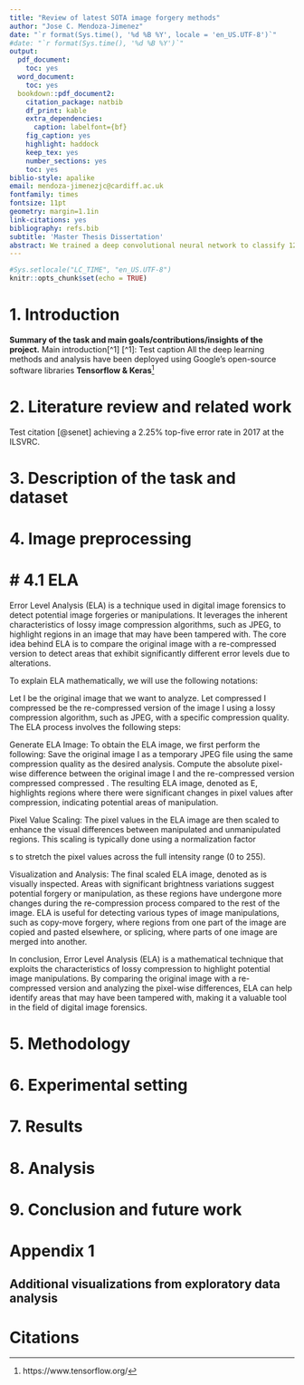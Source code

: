 ```yaml
---
title: "Review of latest SOTA image forgery methods"
author: "Jose C. Mendoza-Jimenez"
date: "`r format(Sys.time(), '%d %B %Y', locale = 'en_US.UTF-8')`"
#date: "`r format(Sys.time(), '%d %B %Y')`"
output:
  pdf_document:
    toc: yes
  word_document:
    toc: yes
  bookdown::pdf_document2:
    citation_package: natbib
    df_print: kable
    extra_dependencies:
      caption: labelfont={bf}
    fig_caption: yes
    highlight: haddock
    keep_tex: yes
    number_sections: yes
    toc: yes
biblio-style: apalike
email: mendoza-jimenezjc@cardiff.ac.uk
fontfamily: times
fontsize: 11pt
geometry: margin=1.1in
link-citations: yes
bibliography: refs.bib
subtitle: 'Master Thesis Dissertation'
abstract: We trained a deep convolutional neural network to classify 12,630 low-resolution pictures from the German Traffic Sign Recognition Benchmark (GTSRB). On the test data, we achieved top-1 and top-3 accuracies of 97.9% and 99.3% The neural network, which has 1,225,803 parameters, consists of 4 convolutional layers, 2 MaxPooling layers, 6 BatchNormalization layers, 5 Dropout layers and a final 43-way softmax.
---
```


<!-- set knitr options here -->

```r
#Sys.setlocale("LC_TIME", "en_US.UTF-8")
knitr::opts_chunk$set(echo = TRUE)
```

<!-- main body starts here -->

\pagebreak



# 1. Introduction {#intro}

**Summary of the task and main goals/contributions/insights of the project.**
Main introduction[^1]
[^1]: Test caption
All the deep learning methods and analysis have been deployed using Google's open-source software libraries **Tensorflow & Keras**[^2]

[^2]: https://www.tensorflow.org/

# 2. Literature review and related work {#sec:literature}
Test citation [@senet] achieving a 2.25% top-five error rate in 2017 at the ILSVRC.

\pagebreak

# 3. Description of the task and dataset

\pagebreak

# 4. Image preprocessing

# # 4.1 ELA

Error Level Analysis (ELA) is a technique used in digital image forensics to detect potential image forgeries or manipulations. It leverages the inherent characteristics of lossy image compression algorithms, such as JPEG, to highlight regions in an image that may have been tampered with. The core idea behind ELA is to compare the original image with a re-compressed version to detect areas that exhibit significantly different error levels due to alterations.

To explain ELA mathematically, we will use the following notations:

Let I be the original image that we want to analyze.
Let compressed I compressed be the re-compressed version of the image 
I using a lossy compression algorithm, such as JPEG, with a specific compression quality.
The ELA process involves the following steps:

Generate ELA Image:
To obtain the ELA image, we first perform the following:
Save the original image I as a temporary JPEG file using the same compression quality as the desired analysis.
Compute the absolute pixel-wise difference between the original image 
I and the re-compressed version 
compressed compressed
 .
The resulting ELA image, denoted as 
E, highlights regions where there were significant changes in pixel values after compression, indicating potential areas of manipulation.

```{=latex}
Copy code
E(x, y) = \left | I(x, y) - I_{\text{compressed}}(x, y) \right |
```
Pixel Value Scaling:
The pixel values in the ELA image are then scaled to enhance the visual differences between manipulated and unmanipulated regions. This scaling is typically done using a normalization factor 

s to stretch the pixel values across the full intensity range (0 to 255).
```{=latex}
Copy code
E'(x, y) = s \times E(x, y)
```
Visualization and Analysis:
The final scaled ELA image, denoted as 
is visually inspected. Areas with significant brightness variations suggest potential forgery or manipulation, as these regions have undergone more changes during the re-compression process compared to the rest of the image.
ELA is useful for detecting various types of image manipulations, such as copy-move forgery, where regions from one part of the image are copied and pasted elsewhere, or splicing, where parts of one image are merged into another.

In conclusion, Error Level Analysis (ELA) is a mathematical technique that exploits the characteristics of lossy compression to highlight potential image manipulations. By comparing the original image with a re-compressed version and analyzing the pixel-wise differences, ELA can help identify areas that may have been tampered with, making it a valuable tool in the field of digital image forensics.

\pagebreak

# 5. Methodology

\pagebreak

# 6. Experimental setting

\pagebreak

# 7. Results

\pagebreak

# 8. Analysis

\pagebreak

# 9. Conclusion and future work

\pagebreak

# Appendix 1
## Additional visualizations from exploratory data analysis

\pagebreak

# Citations 











